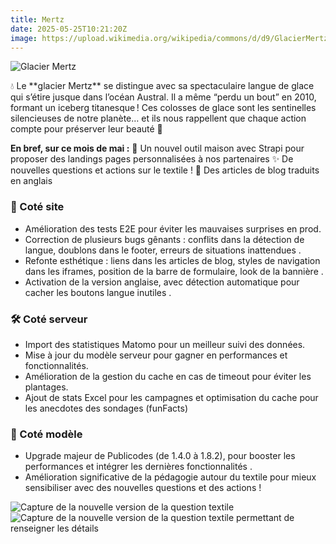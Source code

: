 ```yaml
---
title: Mertz
date: 2025-05-25T10:21:20Z
image: https://upload.wikimedia.org/wikipedia/commons/d/d9/GlacierMertz.JPG
---
```


![Glacier Mertz](https://upload.wikimedia.org/wikipedia/commons/d/d9/GlacierMertz.JPG)

<aside>
💧 Le **glacier Mertz** se distingue avec sa spectaculaire langue de glace qui s’étire jusque dans l’océan Austral. Il a même “perdu un bout” en 2010, formant un iceberg titanesque ! Ces colosses de glace sont les sentinelles silencieuses de notre planète… et ils nous rappellent que chaque action compte pour préserver leur beauté 💙

</aside>

**En bref, sur ce mois de mai :**
💄 Un nouvel outil maison avec Strapi pour proposer des landings pages personnalisées à nos partenaires
✨ De nouvelles questions et actions sur le textile !
👄 Des articles de blog traduits en anglais

### 🎨 Coté site

- Amélioration des tests E2E pour éviter les mauvaises surprises en prod.
- Correction de plusieurs bugs gênants : conflits dans la détection de langue, doublons dans le footer, erreurs de situations inattendues .
- Refonte esthétique : liens dans les articles de blog, styles de navigation dans les iframes, position de la barre de formulaire, look de la bannière .
- Activation de la version anglaise, avec détection automatique pour cacher les boutons langue inutiles .

### **🛠️ Coté serveur**

- Import des statistiques Matomo pour un meilleur suivi des données.
- Mise à jour du modèle serveur pour gagner en performances et fonctionnalités.
- Amélioration de la gestion du cache en cas de timeout pour éviter les plantages.
- Ajout de stats Excel pour les campagnes et optimisation du cache pour les anecdotes des sondages (funFacts)

### **🧮 Coté modèle**

- Upgrade majeur de Publicodes (de 1.4.0 à 1.8.2), pour booster les performances et intégrer les dernières fonctionnalités .
- Amélioration significative de la pédagogie autour du textile pour mieux sensibiliser avec des nouvelles questions et des actions !

![Capture de la nouvelle version de la question textile](https://nosgestesclimat-prod.s3.fr-par.scw.cloud/cms/screenshot_textile_6d6ed51b98.png)
![Capture de la nouvelle version de la question textile permettant de renseigner les détails](https://nosgestesclimat-prod.s3.fr-par.scw.cloud/cms/screenshot_textile_2_56066cbd3f.png)